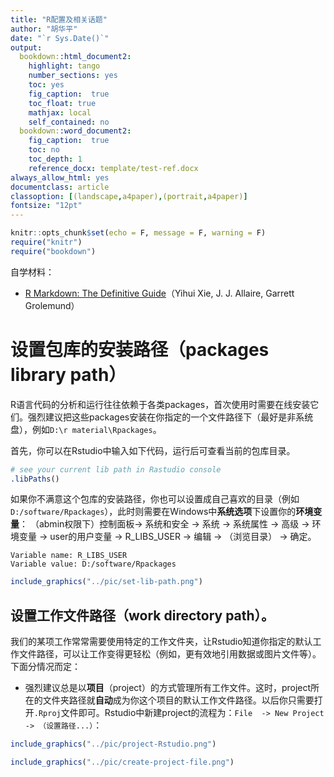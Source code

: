 ```yaml
---
title: "R配置及相关话题"
author: "胡华平"
date: "`r Sys.Date()`"
output:
  bookdown::html_document2:
    highlight: tango
    number_sections: yes
    toc: yes
    fig_caption:  true
    toc_float: true
    mathjax: local
    self_contained: no
  bookdown::word_document2: 
    fig_caption:  true
    toc: no
    toc_depth: 1
    reference_docx: template/test-ref.docx
always_allow_html: yes
documentclass: article
classoption: [(landscape,a4paper),(portrait,a4paper)]
fontsize: "12pt"
---
```


```r
knitr::opts_chunk$set(echo = F, message = F, warning = F)
require("knitr")
require("bookdown")
```

自学材料：

- [R Markdown: The Definitive Guide](https://bookdown.org/yihui/rmarkdown/)（Yihui Xie, J. J. Allaire, Garrett Grolemund）


# 设置**包库的安装路径**（packages library path）

R语言代码的分析和运行往往依赖于各类packages，首次使用时需要在线安装它们。强烈建议把这些packages安装在你指定的一个文件路径下（最好是非系统盘），例如`D:\r material\Rpackages`。

首先，你可以在Rstudio中输入如下代码，运行后可查看当前的包库目录。

```r
# see your current lib path in Rastudio console 
.libPaths()
```

如果你不满意这个包库的安装路径，你也可以设置成自己喜欢的目录（例如`D:/software/Rpackages`），此时则需要在Windows中**系统选项**下设置你的**环境变量**：  （abmin权限下）控制面板-> 系统和安全 -> 系统  -> 系统属性  -> 高级  -> 环境变量  -> user的用户变量  -> R_LIBS_USER -> 编辑  -> （浏览目录） -> 确定。

```
Variable name: R_LIBS_USER 
Variable value: D:/software/Rpackages 
```

```r
include_graphics("../pic/set-lib-path.png")

```

## 设置**工作文件路径**（work directory path）。

我们的某项工作常常需要使用特定的工作文件夹，让Rstudio知道你指定的默认工作文件路径，可以让工作变得更轻松（例如，更有效地引用数据或图片文件等）。下面分情况而定：

- 强烈建议总是以**项目**（project）的方式管理所有工作文件。这时，project所在的文件夹路径就**自动**成为你这个项目的默认工作文件路径。以后你只需要打开`.Rproj`文件即可。Rstudio中新建project的流程为：`File  -> New Project -> （设置路径...）`：

```r
include_graphics("../pic/project-Rstudio.png")

```


```r
include_graphics("../pic/create-project-file.png")

```




